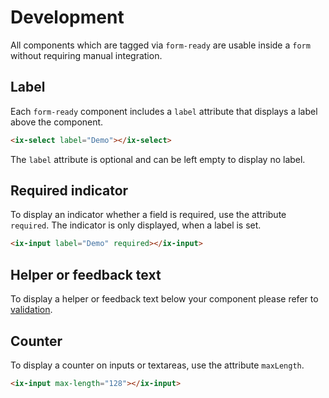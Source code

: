 
# Development

All components which are tagged via `form-ready` are usable inside a `form` without requiring manual integration.

## Label

Each `form-ready` component includes a `label` attribute that displays a label above the component.

```html
<ix-select label="Demo"></ix-select>
```

The `label` attribute is optional and can be left empty to display no label.

## Required indicator

To display an indicator whether a field is required, use the attribute `required`. The indicator is only displayed, when a label is set.

```html
<ix-input label="Demo" required></ix-input>
```

## Helper or feedback text

To display a helper or feedback text below your component please refer to [validation](../forms-validation).

## Counter

To display a counter on inputs or textareas, use the attribute `maxLength`.

```html
<ix-input max-length="128"></ix-input>
```
